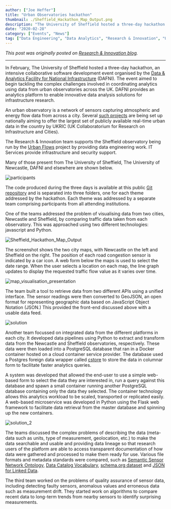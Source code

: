 ```yaml
---
author: ["Joe Heffer"]
title: "Urban Observatories hackathon"
thumbnail: ./Sheffield_Hackathon_Map_Output.png
description: "The University of Sheffield hosted a three-day hackathon aimed to begin tackling the complex challenges involved in coordinating analytics using data from urban observatories across the UK. "
date: "2020-02-28"
category: ["Events", "News"]
tag: ["Data Engineering", "Data Analytics", "Research & Innovation", "Urban Observatory"]
---
```

 
*This post was originally posted on <a href="https://sites.google.com/a/sheffield.ac.uk/rcg/my-blog/urbanobservatorieshackathon">Research & Innovation blog</a>.*

---

In February, The University of Sheffield hosted a three-day hackathon, an intensive collaborative software development event organised by the <a href="https://www.dafni.ac.uk/">Data & Analytics Facility for National Infrastructure</a> (DAFNI). 
The event aimed to begin tackling the complex challenges involved in coordinating analytics using data from urban observatories across the UK. DAFNI provides an analytics platform to enable innovative data analysis solutions 
for infrastructure research.

An urban observatory is a network of sensors capturing atmospheric and energy flow data from across a city. Several <a href="https://urbanobservatory.ac.uk/">such projects</a> are being set up nationally aiming to offer the largest set of 
publicly available real-time urban data in the country by UKRIC (UK Collaboratorium for Research on Infrastructure and Cities).

The Research & Innovation team supports the Sheffield observatory being run by the <a href="https://urbanflows.ac.uk/">Urban Flows</a> project by providing data engineering work. IT Services provide infrastructure and security support.

Many of those present from The University of Sheffield, The University of Newcastle, DAFNI and elsewhere are shown below.

![participants](./participants.jpg)

The code produced during the three days is available at this public <a href="https://github.com/dafnifacility/sheffield-urban-observatory-hackathon">Git repository</a> and is separated into three folders, one for each theme addressed by the hackathon. Each theme was addressed 
by a separate team comprising participants from all attending institutions.

One of the teams addressed the problem of visualising data from two cities, Newcastle and Sheffield, by comparing traffic data taken from each observatory. This was approached using two 
different technologies: javascript and Python.

![Sheffield_Hackathon_Map_Output](./Sheffield_Hackathon_Map_Output.png)

The screenshot shows the two city maps, with Newcastle on the left and Sheffield on the right. The position of each road congestion sensor is indicated by a car icon. A web form below the maps 
is used to select the date range. When the user selects a location on each map, the line graph updates to display the requested traffic flow value as it varies over time.

![map_visualisation_presentation](./map_visualisation_presentation.jpg)

The team built a tool to retrieve data from two different APIs using a unified interface. The sensor readings were then converted to GeoJSON, an open format for representing geographic data based 
on JavaScript Object Notation (JSON.) This provided the front-end discussed above with a usable data feed.

![solution](./solution.jpg)

Another team focussed on integrated data from the different platforms in each city. It developed data pipelines using Python to extract and transform data from the Newcastle and Sheffield observatories, respectively. 
These data were then loaded into a PostgreSQL database that ran in a Docker container hosted on a cloud container service provider. The database used a Postgres foreign data wrapper called <a href="https://github.com/citusdata/cstore_fdw">cstore</a> 
to store the data in columnar form to facilitate faster analytics queries.

A system was developed that allowed the end-user to use a simple web-based form to select the data they are interested in, run a query against this database and spawn a small container 
running another PostgreSQL database containing only the data they selected. The container technology allows this analytics workload to be scaled, transported or replicated easily. 
A web-based microservice was developed in Python using the Flask web framework to facilitate data retrieval from the master database and spinning up the new containers.

![solution_2](./solution_2.png)

The teams discussed the complex problems of describing the data (meta-data such as units, type of measurement, geolocation, etc.) to make the data searchable and usable and providing data lineage so that 
research users of the platform are able to access transparent documentation of how data were gathered and processed to make them ready for use. Various file formats and metadata standards were compared, 
such as <a href="https://www.w3.org/TR/vocab-ssn/">Semantic Sensor Network Ontology</a>, <a href="https://www.w3.org/TR/vocab-dcat-2/">Data Catalog Vocabulary</a>, <a href="https://schema.org/Dataset">schema.org dataset</a> 
and <a href="https://json-ld.org/">JSON for Linked Data</a>.

The third team worked on the problems of quality assurance of sensor data, including detecting faulty sensors, anomalous values and erroneous data such as measurement drift. They started work on 
algorithms to compare recent data to long-term trends from nearby sensors to identify surprising measurements.
